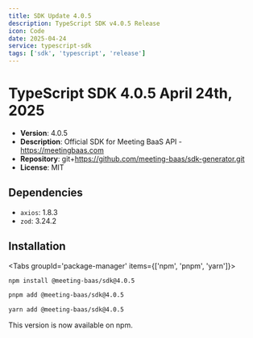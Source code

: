 ```yaml
---
title: SDK Update 4.0.5
description: TypeScript SDK v4.0.5 Release
icon: Code
date: 2025-04-24
service: typescript-sdk
tags: ['sdk', 'typescript', 'release']
---
```


# TypeScript SDK 4.0.5 <Badge variant="outline">April 24th, 2025</Badge>

- **Version**: 4.0.5
- **Description**: Official SDK for Meeting BaaS API - https://meetingbaas.com
- **Repository**: git+https://github.com/meeting-baas/sdk-generator.git
- **License**: MIT

## Dependencies

- `axios`: 1.8.3
- `zod`: 3.24.2

## Installation

<Tabs groupId='package-manager' items={['npm', 'pnpm', 'yarn']}>

```bash tab="npm"
npm install @meeting-baas/sdk@4.0.5
```

```bash tab="pnpm"
pnpm add @meeting-baas/sdk@4.0.5
```

```bash tab="yarn"
yarn add @meeting-baas/sdk@4.0.5
```

</Tabs>

This version is now available on npm.
